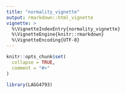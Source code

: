 ```yaml
---
title: "normality_vignette"
output: rmarkdown::html_vignette
vignette: >
  %\VignetteIndexEntry{normality_vignette}
  %\VignetteEngine{knitr::rmarkdown}
  %\VignetteEncoding{UTF-8}
---
```


```r
knitr::opts_chunk$set(
  collapse = TRUE,
  comment = "#>"
)
```

```r
library(LAGG4793)
```
